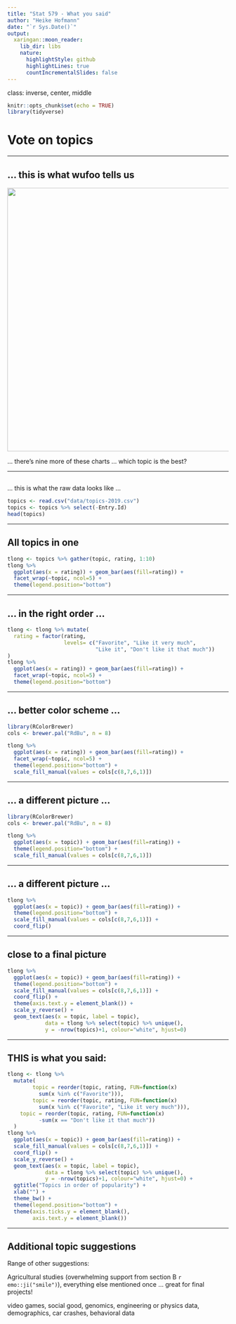 ```yaml
---
title: "Stat 579 - What you said"
author: "Heike Hofmann"
date: "`r Sys.Date()`"
output:
  xaringan::moon_reader:
    lib_dir: libs
    nature:
      highlightStyle: github
      highlightLines: true
      countIncrementalSlides: false
---
```

class: inverse, center, middle

```r
knitr::opts_chunk$set(echo = TRUE)
library(tidyverse)
```
# Vote on topics

---

## ... this is what wufoo tells us

<img src="images/topics-2019.png" width=600>

... there's nine more of these charts ... which topic is the best?

---

## 

... this is what the raw data looks like ...

```r
topics <- read.csv("data/topics-2019.csv")
topics <- topics %>% select(-Entry.Id)
head(topics)
```

---

## All topics in one

```r
tlong <- topics %>% gather(topic, rating, 1:10)
tlong %>% 
  ggplot(aes(x = rating)) + geom_bar(aes(fill=rating)) +
  facet_wrap(~topic, ncol=5) +
  theme(legend.position="bottom")
```


---

## ... in the right order ...

```r
tlong <- tlong %>% mutate(
  rating = factor(rating, 
                  levels= c("Favorite", "Like it very much",
                            "Like it", "Don't like it that much"))
)
tlong %>% 
  ggplot(aes(x = rating)) + geom_bar(aes(fill=rating)) +
  facet_wrap(~topic, ncol=5) +
  theme(legend.position="bottom")
```

---

## ... better color scheme ...

```r
library(RColorBrewer)
cols <- brewer.pal("RdBu", n = 8)

tlong %>% 
  ggplot(aes(x = rating)) + geom_bar(aes(fill=rating)) +
  facet_wrap(~topic, ncol=5) +
  theme(legend.position="bottom") +
  scale_fill_manual(values = cols[c(8,7,6,1)])
```

---

## ... a different picture ...

```r
library(RColorBrewer)
cols <- brewer.pal("RdBu", n = 8)

tlong %>% 
  ggplot(aes(x = topic)) + geom_bar(aes(fill=rating)) +
  theme(legend.position="bottom") +
  scale_fill_manual(values = cols[c(8,7,6,1)])
```

---

## ... a different picture ...

```r
tlong %>% 
  ggplot(aes(x = topic)) + geom_bar(aes(fill=rating)) +
  theme(legend.position="bottom") +
  scale_fill_manual(values = cols[c(8,7,6,1)]) +
  coord_flip()
```

---

## close to a final picture

```r
tlong %>% 
  ggplot(aes(x = topic)) + geom_bar(aes(fill=rating)) +
  theme(legend.position="bottom") +
  scale_fill_manual(values = cols[c(8,7,6,1)]) +
  coord_flip() + 
  theme(axis.text.y = element_blank()) +
  scale_y_reverse() +
  geom_text(aes(x = topic, label = topic), 
            data = tlong %>% select(topic) %>% unique(), 
            y = -nrow(topics)+1, colour="white", hjust=0)
```

---

##  THIS is what you said:

```r
tlong <- tlong %>% 
  mutate(
        topic = reorder(topic, rating, FUN=function(x) 
          sum(x %in% c("Favorite"))),
        topic = reorder(topic, rating, FUN=function(x) 
          sum(x %in% c("Favorite", "Like it very much"))),
    topic = reorder(topic, rating, FUN=function(x) 
          -sum(x == "Don't like it that much"))
  )
tlong %>% 
  ggplot(aes(x = topic)) + geom_bar(aes(fill=rating)) +
  scale_fill_manual(values = cols[c(8,7,6,1)]) +
  coord_flip() + 
  scale_y_reverse() +
  geom_text(aes(x = topic, label = topic), 
            data = tlong %>% select(topic) %>% unique(),
            y = -nrow(topics)+1, colour="white", hjust=0) +
  ggtitle("Topics in order of popularity") +
  xlab("") +
  theme_bw() +
  theme(legend.position="bottom") +
  theme(axis.ticks.y = element_blank(), 
        axis.text.y = element_blank())
```

---

## Additional topic suggestions


Range of other suggestions: 

Agricultural studies (overwhelming support from section B `r emo::ji("smile")`), everything else mentioned once ... great for final projects!

video games, social good, genomics, engineering or physics data, demographics, car crashes, behavioral data
